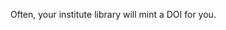 <!-- Who do researchers talk to, to get a DOI minted? What other information around DOIs do you want to share? Include it below- you can delete the existing text. -->


Often, your institute library will mint a DOI for you.
